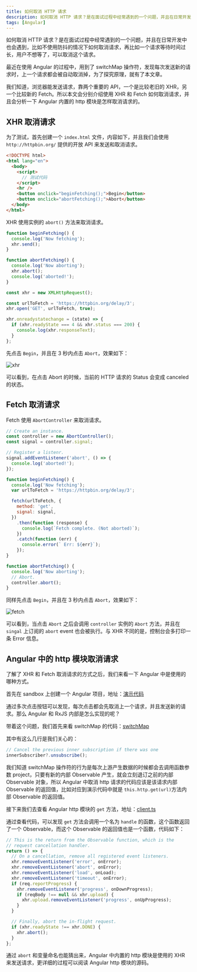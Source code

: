 ```yaml
---
title: 如何取消 HTTP 请求
description: 如何取消 HTTP 请求？是在面试过程中经常遇到的一个问题，并且在日常开发中也会遇到，比如不使用防抖的情况下如何取消请求，再比如一个请求等待时间过长，用户不想等了，可以取消这个请求。
tags: [Angular]
---
```


如何取消 HTTP 请求？是在面试过程中经常遇到的一个问题，并且在日常开发中也会遇到，比如不使用防抖的情况下如何取消请求，再比如一个请求等待时间过长，用户不想等了，可以取消这个请求。

最近在使用 Angular 的过程中，用到了 switchMap 操作符，发现每次发送新的请求时，上一个请求都会被自动取消掉，为了探究原理，就有了本文章。

我们知道，浏览器能发送请求，靠两个重要的 API，一个是比较老旧的 XHR，另一个比较新的 Fetch。所以本文会分别介绍使用 XHR 和 Fetch 如何取消请求，并且会分析一下 Angular 内置的 http 模块是怎样取消请求的。

## XHR 取消请求

为了测试，首先创建一个 `index.html` 文件，内容如下，并且我们会使用 `http://httpbin.org/` 提供的开放 API 来发送和取消请求。

```html
<!DOCTYPE html>
<html lang="en">
  <body>
    <script>
      // 测试代码
    </script>
    <hr />
    <button onclick="beginFetching();">Begin</button>
    <button onclick="abortFetching();">Abort</button>
  </body>
</html>
```

XHR 使用实例的 `abort()` 方法来取消请求。

```js
function beginFetching() {
  console.log('Now fetching');
  xhr.send();
}

function abortFetching() {
  console.log('Now aborting');
  xhr.abort();
  console.log('aborted!');
}

const xhr = new XMLHttpRequest();

const urlToFetch = 'https://httpbin.org/delay/3';
xhr.open('GET', urlToFetch, true);

xhr.onreadystatechange = (state) => {
  if (xhr.readyState === 4 && xhr.status === 200) {
    console.log(xhr.responseText);
  }
};
```

先点击 `Begin`，并且在 3 秒内点击 `Abort`，效果如下：

![xhr](https://notes-1312649150.cos.ap-shanghai.myqcloud.com/images/48df6fb206fb49b2b79307edbf7d8f4d~tplv-k3u1fbpfcp-zoom-1.gif)

可以看到，在点击 Abort 的时候，当前的 HTTP 请求的 Status 会变成 canceled 的状态。

## Fetch 取消请求

Fetch 使用 `AbortController` 来取消请求。

```js
// Create an instance.
const controller = new AbortController();
const signal = controller.signal;

// Register a listenr.
signal.addEventListener('abort', () => {
  console.log('aborted!');
});

function beginFetching() {
  console.log('Now fetching');
  var urlToFetch = 'https://httpbin.org/delay/3';

  fetch(urlToFetch, {
    method: 'get',
    signal: signal,
  })
    .then(function (response) {
      console.log(`Fetch complete. (Not aborted)`);
    })
    .catch(function (err) {
      console.error(` Err: ${err}`);
    });
}

function abortFetching() {
  console.log('Now aborting');
  // Abort.
  controller.abort();
}
```

同样先点击 `Begin`，并且在 3 秒内点击 `Abort`，效果如下：

![fetch](https://notes-1312649150.cos.ap-shanghai.myqcloud.com/images/61290e384779497ca68938f82eb26324~tplv-k3u1fbpfcp-zoom-1.gif)

可以看到，当点击 `Abort` 之后会调用 `controller` 实例的 `Abort` 方法，并且在 `singal` 上订阅的 `abort` event 也会被执行。与 XHR 不同的是，控制台会多打印一条 Error 信息。

## Angular 中的 http 模块取消请求

了解了 XHR 和 Fetch 取消请求的方式之后，我们来看一下 Angular 中是使用的哪种方式。

首先在 sandbox 上创建一个 Angular 项目，地址：[演示代码](https://codesandbox.io/s/how-angular-cancel-http-request-qdx43?file=/src/app/app.component.ts)

通过多次点击按钮可以发现，每次点击都会先取消上一个请求，并且发送新的请求。那么 Angular 和 RxJS 内部是怎么实现的呢？

带着这个问题，我们首先来看 switchMap 的代码：[switchMap](https://github1s.com/ReactiveX/rxjs/blob/master/src/internal/operators/switchMap.ts)

其中有这么几行是我们关心的：

```js
// Cancel the previous inner subscription if there was one
innerSubscriber?.unsubscribe();
```

我们知道 switchMap 操作符的行为是每次上游产生数据的时候都会去调用函数参数 project，只要有新的内部 Observable 产生，就会立刻退订之前的内部 Observable 对象，所以 Angular 中取消 http 请求的代码应该是该请求内部 Observable 的返回值，比如对应到演示代码中就是 `this.http.get(url)`方法内部 Observable 的返回值。

接下来我们去查看 Angular http 模块的 `get` 方法，地址：[client.ts](https://github1s.com/angular/angular/blob/HEAD/packages/common/http/src/client.ts)

通过查看代码，可以发现 `get` 方法会调用一个名为 `handle` 的函数，这个函数返回了一个 Observable，而这个 Observable 的返回值也是一个函数，代码如下：

```js
// This is the return from the Observable function, which is the
// request cancellation handler.
return () => {
  // On a cancellation, remove all registered event listeners.
  xhr.removeEventListener('error', onError);
  xhr.removeEventListener('abort', onError);
  xhr.removeEventListener('load', onLoad);
  xhr.removeEventListener('timeout', onError);
  if (req.reportProgress) {
    xhr.removeEventListener('progress', onDownProgress);
    if (reqBody !== null && xhr.upload) {
      xhr.upload.removeEventListener('progress', onUpProgress);
    }
  }

  // Finally, abort the in-flight request.
  if (xhr.readyState !== xhr.DONE) {
    xhr.abort();
  }
};
```

通过 `abort` 和变量命名也能猜出来，Angular 中内置的 http 模块是使用的 XHR 来发送请求，更详细的过程可以阅读 Angular http 模块的源码。
